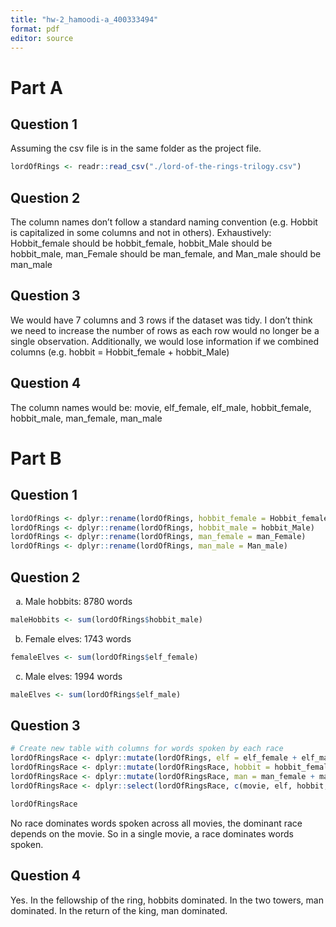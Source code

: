 ---
title: "hw-2_hamoodi-a_400333494"
format: pdf
editor: source
---

# Part A

## Question 1
Assuming the csv file is in the same folder as the project file.

```{r}
lordOfRings <- readr::read_csv("./lord-of-the-rings-trilogy.csv")
```

## Question 2
The column names don't follow a standard naming convention (e.g. Hobbit is capitalized in some columns and not in others). Exhaustively: Hobbit_female should be hobbit_female, hobbit_Male should be hobbit_male, man_Female should be man_female, and Man_male should be man_male

## Question 3
We would have 7 columns and 3 rows if the dataset was tidy. I don't think we need to increase the number of rows as each row would no longer be a single observation. Additionally, we would lose information if we combined columns (e.g. hobbit = Hobbit_female + hobbit_Male)

## Question 4
The column names would be: movie, elf_female, elf_male, hobbit_female, hobbit_male, man_female, man_male


# Part B
## Question 1
```{r}
lordOfRings <- dplyr::rename(lordOfRings, hobbit_female = Hobbit_female)
lordOfRings <- dplyr::rename(lordOfRings, hobbit_male = hobbit_Male)
lordOfRings <- dplyr::rename(lordOfRings, man_female = man_Female)
lordOfRings <- dplyr::rename(lordOfRings, man_male = Man_male)
```

## Question 2
a) Male hobbits: 8780 words
```{r}
maleHobbits <- sum(lordOfRings$hobbit_male)
```

b) Female elves: 1743 words
```{r}
femaleElves <- sum(lordOfRings$elf_female)
```

c) Male elves: 1994 words
```{r}
maleElves <- sum(lordOfRings$elf_male)
```

## Question 3
```{r}
# Create new table with columns for words spoken by each race
lordOfRingsRace <- dplyr::mutate(lordOfRings, elf = elf_female + elf_male)
lordOfRingsRace <- dplyr::mutate(lordOfRingsRace, hobbit = hobbit_female + hobbit_male)
lordOfRingsRace <- dplyr::mutate(lordOfRingsRace, man = man_female + man_male)
lordOfRingsRace <- dplyr::select(lordOfRingsRace, c(movie, elf, hobbit, man))

lordOfRingsRace
```
No race dominates words spoken across all movies, the dominant race depends on the movie. So in a single movie, a race dominates words spoken.

## Question 4
Yes. In the fellowship of the ring, hobbits dominated. In the two towers, man dominated. In the return of the king, man dominated.